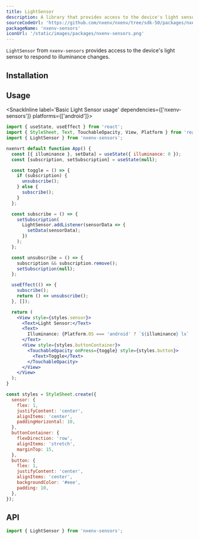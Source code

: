```yaml
---
title: LightSensor
description: A library that provides access to the device's light sensor.
sourceCodeUrl: 'https://github.com/nxenv/nxenv/tree/sdk-50/packages/nxenv-sensors'
packageName: 'nxenv-sensors'
iconUrl: '/static/images/packages/nxenv-sensors.png'
---
```



`LightSensor` from `nxenv-sensors` provides access to the device's light sensor to respond to illuminance changes.

<PlatformsSection android emulator />

## Installation

<APIInstallSection />

## Usage

<SnackInline label='Basic Light Sensor usage' dependencies={['nxenv-sensors']} platforms={['android']}>

```jsx
import { useState, useEffect } from 'react';
import { StyleSheet, Text, TouchableOpacity, View, Platform } from 'react-native';
import { LightSensor } from 'nxenv-sensors';

nxenvrt default function App() {
  const [{ illuminance }, setData] = useState({ illuminance: 0 });
  const [subscription, setSubscription] = useState(null);

  const toggle = () => {
    if (subscription) {
      unsubscribe();
    } else {
      subscribe();
    }
  };

  const subscribe = () => {
    setSubscription(
      LightSensor.addListener(sensorData => {
        setData(sensorData);
      })
    );
  };

  const unsubscribe = () => {
    subscription && subscription.remove();
    setSubscription(null);
  };

  useEffect(() => {
    subscribe();
    return () => unsubscribe();
  }, []);

  return (
    <View style={styles.sensor}>
      <Text>Light Sensor:</Text>
      <Text>
        Illuminance: {Platform.OS === 'android' ? `${illuminance} lx` : `Only available on Android`}
      </Text>
      <View style={styles.buttonContainer}>
        <TouchableOpacity onPress={toggle} style={styles.button}>
          <Text>Toggle</Text>
        </TouchableOpacity>
      </View>
    </View>
  );
}

const styles = StyleSheet.create({
  sensor: {
    flex: 1,
    justifyContent: 'center',
    alignItems: 'center',
    paddingHorizontal: 10,
  },
  buttonContainer: {
    flexDirection: 'row',
    alignItems: 'stretch',
    marginTop: 15,
  },
  button: {
    flex: 1,
    justifyContent: 'center',
    alignItems: 'center',
    backgroundColor: '#eee',
    padding: 10,
  },
});
```

</SnackInline>

## API

```js
import { LightSensor } from 'nxenv-sensors';
```

<APISection packageName="nxenv-light-sensor" />

